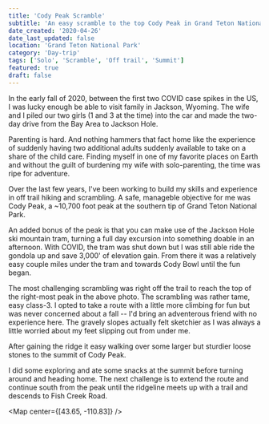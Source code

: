 ```yaml
---
title: 'Cody Peak Scramble'
subtitle: 'An easy scramble to the top Cody Peak in Grand Teton National Park'
date_created: '2020-04-26'
date_last_updated: false
location: 'Grand Teton National Park'
category: 'Day-trip'
tags: ['Solo', 'Scramble', 'Off trail', 'Summit']
featured: true
draft: false
---
```



<DropCapP>
  In the early fall of 2020, between the first two COVID case spikes in the US, I was lucky enough
  be able to visit family in Jackson, Wyoming. The wife and I piled our two girls (1 and 3 at the
  time) into the car and made the two-day drive from the Bay Area to Jackson Hole.
</DropCapP>

Parenting is hard. And nothing hammers that fact home like the experience of suddenly having two additional adults suddenly available to take on a share of the child care. Finding myself in one of my favorite places on Earth and without the guilt of burdening my wife with solo-parenting, the time was ripe for adventure.

Over the last few years, I've been working to build my skills and experience in off trail hiking and scrambling. A safe, manageble objective for me was Cody Peak, a ~10,700 foot peak at the southern tip of Grand Teton National Park.

An added bonus of the peak is that you can make use of the Jackson Hole ski mountain tram, turning a full day excursion into something doable in an afternoon. With COVID, the tram was shut down but I was still able ride the gondola up and save 3,000' of elevation gain. From there it was a relatively easy couple miles under the tram and towards Cody Bowl until the fun began.

<CodyBowl />

The most challenging scrambling was right off the trail to reach the top of the right-most peak in the above photo. The scrambling was rather tame, easy class-3. I opted to take a route with a little more climbing for fun but was never concerned about a fall -- I'd bring an adventerous friend with no experience here. The gravely slopes actually felt sketchier as I was always a little worried about my feet slipping out from under me.

After gaining the ridge it easy walking over some larger but sturdier loose stones to the summit of Cody Peak.

<SS />

I did some exploring and ate some snacks at the summit before turning around and heading home. The next challenge is to extend the route and continue south from the peak until the ridgeline meets up with a trail and descends to Fish Creek Road.

<Map center={[43.65, -110.83]} />
